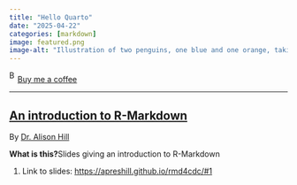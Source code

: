 ```yaml
---
title: "Hello Quarto"
date: "2025-04-22"
categories: [markdown]
image: featured.png
image-alt: "Illustration of two penguins, one blue and one orange, taking a selfie with a selfie stick. The moon in the background looks like the Quarto logo."
---
```



<link href="https://fonts.googleapis.com/css?family=Cookie" rel="stylesheet"><a class="bmc-button" target="_blank" href="https://www.buymeacoffee.com/JoscelinRocha">![Buy me a coffee](https://cdn.buymeacoffee.com/buttons/bmc-new-btn-logo.svg){alt="Buy me a coffee" width="15" height="21"}Buy me a coffee</a>

------------------------------------------------------------------------


## [An introduction to R-Markdown](https://apreshill.github.io/rmd4cdc/#1)

By [Dr. Alison Hill](https://apreshill.github.io/rmd4cdc/#1)

**What is this?**Slides giving an introduction to R-Markdown

1.  Link to slides: <https://apreshill.github.io/rmd4cdc/#1>